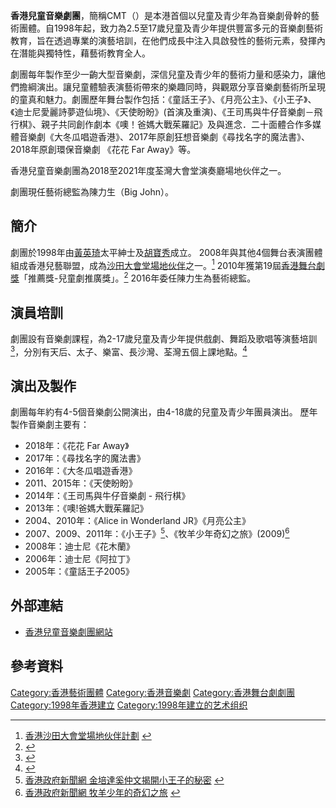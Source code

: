 '''香港兒童音樂劇團'''，簡稱CMT（{{lang-en|'''Hong Kong Children’s Musical Theatre '''}}）是本港首個以兒童及青少年為音樂劇骨幹的藝術團體。自1998年起，致力為2.5至17歲兒童及青少年提供豐富多元的音樂劇藝術教育，旨在透過專業的演藝培訓，在他們成長中注入具啟發性的藝術元素，發揮內在潛能與獨特性，藉藝術教育全人。

劇團每年製作至少一齣大型音樂劇，深信兒童及青少年的藝術力量和感染力，讓他們擔綱演出。讓兒童體驗表演藝術帶來的樂趣同時，與觀眾分享音樂劇藝術所呈現的童真和魅力。劇團歷年舞台製作包括：《童話王子》、《月亮公主》、《小王子》、《迪士尼愛麗詩夢遊仙境》、《天使盼盼》(首演及重演)、《王司馬與牛仔音樂劇－飛行棋》、親子共同創作劇本《噢！爸媽大戰茱羅記》及與進念．二十面體合作多媒體音樂劇《大冬瓜唱遊香港》、2017年原創狂想音樂劇《尋找名字的魔法書》、2018年原創環保音樂劇 《花花 Far Away》等。

香港兒童音樂劇團為2018至2021年度荃灣大會堂演奏廳場地伙伴之一。

劇團現任藝術總監為陳力生（Big John）。

==簡介==
劇團於1998年由[[黃英琦|黃英琦]]太平紳士及[[胡寶秀|胡寶秀]]成立。
2008年與其他4個舞台表演團體組成香港兒藝聯盟，成為[[沙田大會堂|沙田大會堂]][[場地伙伴|場地伙伴]]之一。<ref>[http://www.lcsd.gov.hk/CE/CulturalService/Shatin/chi/partnership/partnership.html 香港沙田大會堂場地伙伴計劃] {{webarchive|url=https://web.archive.org/web/20100405083819/http://www.lcsd.gov.hk/CE/CulturalService/Shatin/chi/partnership/partnership.html |date=2010-04-05 }}</ref>
2010年獲第19屆[[香港舞台劇獎|香港舞台劇獎]]「推薦獎-兒童劇推廣獎」。<ref>{{Cite web |url=http://www.hongkongdrama.com/ |title=第十九屆香港舞台劇獎提名名單 |accessdate=2010-04-18 |archive-date=2010-04-25 |archive-url=https://web.archive.org/web/20100425083517/http://www.hongkongdrama.com/ |dead-url=no }}</ref>
2016年委任陳力生為藝術總監。

==演員培訓==
劇團設有音樂劇課程，為2-17歲兒童及青少年提供戲劇、舞蹈及歌唱等演藝培訓<ref>{{Cite web |url=http://www.bestreben.org.hk/intro/s004.htm |title=陳麗音博士 香港兒童劇場初探 |accessdate=2010-04-18 |archive-date=2010-01-07 |archive-url=https://web.archive.org/web/20100107022158/http://www.bestreben.org.hk/intro/s004.htm |dead-url=no }}</ref>，分別有天后、太子、樂富、長沙灣、荃灣五個上課地點。<ref>{{Cite web |url=http://www.cmt.org.hk/ |title=香港兒童音樂劇團 |accessdate=2020-09-22 |archive-date=2013-05-24 |archive-url=https://web.archive.org/web/20130524055825/http://cmt.org.hk/ |dead-url=no }}</ref>

==演出及製作==
劇團每年約有4-5個音樂劇公開演出，由4-18歲的兒童及青少年團員演出。
歷年製作音樂劇主要有：
*2018年：《花花 Far Away》
*2017年：《尋找名字的魔法書》
*2016年：《大冬瓜唱遊香港》
*2011、2015年：《天使盼盼》
*2014年：《王司馬與牛仔音樂劇 - 飛行棋》
*2013年：《噢!爸媽大戰茱羅記》
*2004、2010年：《Alice in Wonderland JR》《月亮公主》
*2007、2009、2011年：《小王子》<ref>[http://www.news.gov.hk/tc/citylife/070821/html/070821tc20001.htm 香港政府新聞網 金培達奚仲文揭開小王子的秘密] {{webarchive|url=https://web.archive.org/web/20090724072804/http://www.news.gov.hk/tc/citylife/070821/html/070821tc20001.htm |date=2009-07-24 }}</ref>、《牧羊少年奇幻之旅》(2009)<ref>[http://www.news.gov.hk/tc/citylife/090703/html/090703tc20001.htm 香港政府新聞網 牧羊少年的奇幻之旅] {{webarchive|url=https://web.archive.org/web/20090706212530/http://www.news.gov.hk/tc/citylife/090703/html/090703tc20001.htm |date=2009-07-06 }}</ref>
*2008年：迪士尼《花木蘭》
*2006年：迪士尼《阿拉丁》
*2005年：《童話王子2005》

==外部連結==
*[https://www.cmt.org.hk 香港兒童音樂劇團網站] {{Wayback|url=https://www.cmt.org.hk/ |date=20130524055825 }}

==參考資料==
{{reflist}}

[[Category:香港藝術團體|Category:香港藝術團體]]
[[Category:香港音樂劇|Category:香港音樂劇]]
[[Category:香港舞台劇劇團|Category:香港舞台劇劇團]]
[[Category:1998年香港建立|Category:1998年香港建立]]
[[Category:1998年建立的艺术组织|Category:1998年建立的艺术组织]]